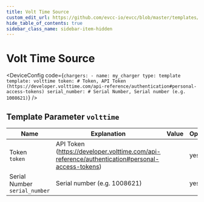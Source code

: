```yaml
---
title: Volt Time Source
custom_edit_url: https://github.com/evcc-io/evcc/blob/master/templates/definition/charger/volttime.yaml
hide_table_of_contents: true
sidebar_class_name: sidebar-item-hidden
---
```



# Volt Time Source

<div className="device-detail-container">
  <div className="device-detail-content">
    <DeviceFeatures features="sponsorship" />

<DeviceConfig code={`chargers:
    - name: my_charger
      type: template
      template: volttime
      token: # Token, API Token (https://developer.volttime.com/api-reference/authentication#personal-access-tokens)
      serial_number: # Serial Number, Serial number (e.g. 1008621)`}  />
  </div>
  <div className="device-detail-icon">
    <evcc-icon
      type="charger"
      name="volt-time-source"
      size="400px"
      alt="Volt Time Source"
      className="device-detail-icon-img"
    ></evcc-icon>
  </div>
</div>

## Template Parameter `volttime`

| Name | Explanation | Value | Optional |
|-----------|-------------|-------|----------|
| Token<br/>`token` | API Token (https://developer.volttime.com/api-reference/authentication#personal-access-tokens) |  | yes |
| Serial Number<br/>`serial_number` | Serial number (e.g. 1008621) |  | yes |

<SponsorshipRequired />

